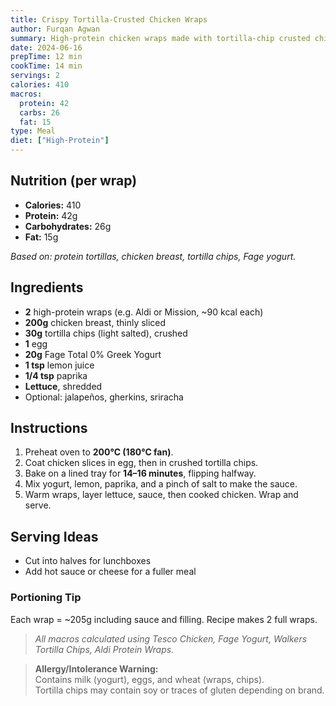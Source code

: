 ```yaml
---
title: Crispy Tortilla-Crusted Chicken Wraps
author: Furqan Agwan
summary: High-protein chicken wraps made with tortilla-chip crusted chicken tenders and a creamy yogurt sauce. Crunchy, satisfying, and macro-friendly.
date: 2024-06-16
prepTime: 12 min
cookTime: 14 min
servings: 2
calories: 410
macros:
  protein: 42
  carbs: 26
  fat: 15
type: Meal
diet: ["High-Protein"]
---
```


## Nutrition (per wrap)

- **Calories:** 410  
- **Protein:** 42g  
- **Carbohydrates:** 26g  
- **Fat:** 15g  

_Based on: protein tortillas, chicken breast, tortilla chips, Fage yogurt._

## Ingredients

- **2** high-protein wraps (e.g. Aldi or Mission, ~90 kcal each)  
- **200g** chicken breast, thinly sliced  
- **30g** tortilla chips (light salted), crushed  
- **1** egg  
- **20g** Fage Total 0% Greek Yogurt  
- **1 tsp** lemon juice  
- **1/4 tsp** paprika  
- **Lettuce**, shredded  
- Optional: jalapeños, gherkins, sriracha

## Instructions

1. Preheat oven to **200°C (180°C fan)**.
2. Coat chicken slices in egg, then in crushed tortilla chips.
3. Bake on a lined tray for **14–16 minutes**, flipping halfway.
4. Mix yogurt, lemon, paprika, and a pinch of salt to make the sauce.
5. Warm wraps, layer lettuce, sauce, then cooked chicken. Wrap and serve.

## Serving Ideas

- Cut into halves for lunchboxes
- Add hot sauce or cheese for a fuller meal

### Portioning Tip

Each wrap = ~205g including sauce and filling. Recipe makes 2 full wraps.

> _All macros calculated using Tesco Chicken, Fage Yogurt, Walkers Tortilla Chips, Aldi Protein Wraps._

> **Allergy/Intolerance Warning:**  
> Contains milk (yogurt), eggs, and wheat (wraps, chips).  
> Tortilla chips may contain soy or traces of gluten depending on brand.
